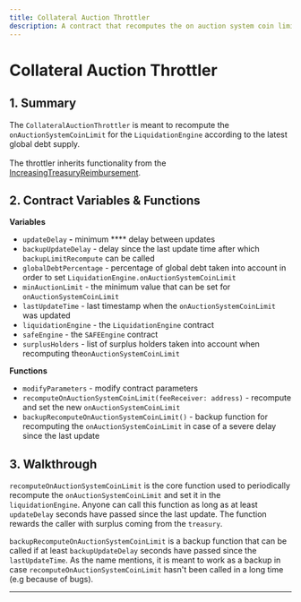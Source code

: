 ```yaml
---
title: Collateral Auction Throttler
description: A contract that recomputes the on auction system coin limit
---
```


# Collateral Auction Throttler

## 1. Summary <a href="#1-introduction-summary" id="1-introduction-summary"></a>

The `CollateralAuctionThrottler` is meant to recompute the `onAuctionSystemCoinLimit` for the `LiquidationEngine` according to the latest global debt supply.\
\
The throttler inherits functionality from the [IncreasingTreasuryReimbursement](/system-contracts/sustainability-module/increasing-treasury-reimbursement).

## 2. Contract Variables & Functions <a href="#2-contract-details" id="2-contract-details"></a>

**Variables**

* `updateDelay` **-** minimum **** delay between updates
* `backupUpdateDelay` - delay since the last update time after which `backupLimitRecompute` can be called
* `globalDebtPercentage` - percentage of global debt taken into account in order to set `LiquidationEngine.onAuctionSystemCoinLimit`
* `minAuctionLimit` - the minimum value that can be set for `onAuctionSystemCoinLimit`
* `lastUpdateTime` - last timestamp when the `onAuctionSystemCoinLimit` was updated
* `liquidationEngine` - the `LiquidationEngine` contract
* `safeEngine` - the `SAFEEngine` contract
* `surplusHolders` - list of surplus holders taken into account when recomputing the`onAuctionSystemCoinLimit`

**Functions**

* `modifyParameters` - modify contract parameters
* `recomputeOnAuctionSystemCoinLimit(feeReceiver: address)` - recompute and set the new `onAuctionSystemCoinLimit`
* `backupRecomputeOnAuctionSystemCoinLimit()` - backup function for recomputing the `onAuctionSystemCoinLimit` in case of a severe delay since the last update

## 3. Walkthrough <a href="#2-contract-details" id="2-contract-details"></a>

`recomputeOnAuctionSystemCoinLimit` is the core function used to periodically recompute the `onAuctionSystemCoinLimit` and set it in the `liquidationEngine`. Anyone can call this function as long as at least `updateDelay` seconds have passed since the last update. The function rewards the caller with surplus coming from the `treasury`.

`backupRecomputeOnAuctionSystemCoinLimit` is a backup function that can be called if at least `backupUpdateDelay` seconds have passed since the `lastUpdateTime`. As the name mentions, it is meant to work as a backup in case `recomputeOnAuctionSystemCoinLimit` hasn't been called in a long time (e.g because of bugs).

****
